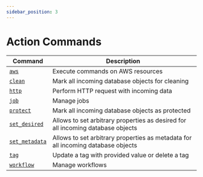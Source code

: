 ```yaml
---
sidebar_position: 3
---
```


# Action Commands

| Command                              | Description                                                                      |
| ------------------------------------ | -------------------------------------------------------------------------------- |
| [`aws`](./aws.mdx)                   | Execute commands on AWS resources                                                |
| [`clean`](./clean.mdx)               | Mark all incoming database objects for cleaning                                  |
| [`http`](./http.mdx)                 | Perform HTTP request with incoming data                                          |
| [`job`](./job/index.mdx)             | Manage jobs                                                                      |
| [`protect`](./protect.mdx)           | Mark all incoming database objects as protected                                  |
| [`set_desired`](./set_desired.mdx)   | Allows to set arbitrary properties as desired for all incoming database objects  |
| [`set_metadata`](./set_metadata.mdx) | Allows to set arbitrary properties as metadata for all incoming database objects |
| [`tag`](./tag/index.mdx)             | Update a tag with provided value or delete a tag                                 |
| [`workflow`](./workflow/index.mdx)   | Manage workflows                                                                 |
